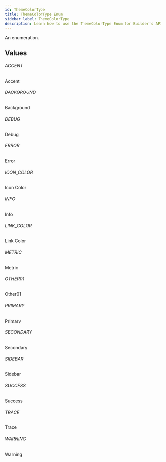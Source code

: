 ```yaml
---
id: ThemeColorType
title: ThemeColorType Enum
sidebar_label: ThemeColorType
description: Learn how to use the ThemeColorType Enum for Builder's API.
---
```


An enumeration.

## Values

###### ACCENT

Accent

###### BACKGROUND

Background

###### DEBUG

Debug

###### ERROR

Error

###### ICON_COLOR

Icon Color

###### INFO

Info

###### LINK_COLOR

Link Color

###### METRIC

Metric

###### OTHER01

Other01

###### PRIMARY

Primary

###### SECONDARY

Secondary

###### SIDEBAR

Sidebar

###### SUCCESS

Success

###### TRACE

Trace

###### WARNING

Warning
